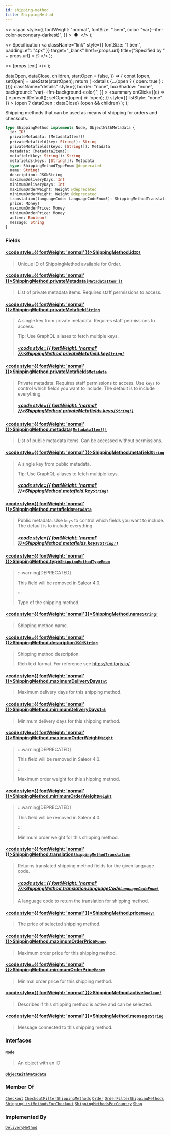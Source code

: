```yaml
---
id: shipping-method
title: ShippingMethod
---
```


  <>
    <span
      style={{
        fontWeight: "normal",
        fontSize: ".5em",
        color: "var(--ifm-color-secondary-darkest)",
      }}
    >
      &nbsp;●&nbsp;
    </span>
  </>
);

  <>
    Specification
    <a
      className="link"
      style={{ fontSize: "1.5em", paddingLeft: "4px" }}
      target="\_blank"
      href={props.url}
      title={"Specified by " + props.url}
    >
      ⎘
    </a>
  </>
);

  <>
    <span className={props.class}>{props.text}</span>
  </>
);


  dataOpen,
  dataClose,
  children,
  startOpen = false,
}) => {
  const [open, setOpen] = useState(startOpen);
  return (
    <details
      {...(open ? { open: true } : {})}
      className="details"
      style={{
        border: "none",
        boxShadow: "none",
        background: "var(--ifm-background-color)",
      }}
    >
      <summary
        onClick={(e) => {
          e.preventDefault();
          setOpen((open) => !open);
        }}
        style={{ listStyle: "none" }}
      >
        {open ? dataOpen : dataClose}
      </summary>
      {open && children}
    </details>
  );
};

Shipping methods that can be used as means of shipping for orders and checkouts.

```graphql
type ShippingMethod implements Node, ObjectWithMetadata {
  id: ID!
  privateMetadata: [MetadataItem!]!
  privateMetafield(key: String!): String
  privateMetafields(keys: [String!]): Metadata
  metadata: [MetadataItem!]!
  metafield(key: String!): String
  metafields(keys: [String!]): Metadata
  type: ShippingMethodTypeEnum @deprecated
  name: String!
  description: JSONString
  maximumDeliveryDays: Int
  minimumDeliveryDays: Int
  maximumOrderWeight: Weight @deprecated
  minimumOrderWeight: Weight @deprecated
  translation(languageCode: LanguageCodeEnum!): ShippingMethodTranslation
  price: Money!
  maximumOrderPrice: Money
  minimumOrderPrice: Money
  active: Boolean!
  message: String
}
```

### Fields

#### [<code style={{ fontWeight: 'normal' }}>ShippingMethod.<b>id</b></code>](#)<Bullet />[`ID!`](../../../api-reference/miscellaneous/scalars/id) <Badge class="badge badge--secondary" text="non-null"/> <Badge class="badge badge--secondary" text="scalar"/> <Badge class="badge badge--secondary" text="miscellaneous"/>

> Unique ID of ShippingMethod available for Order.

#### [<code style={{ fontWeight: 'normal' }}>ShippingMethod.<b>privateMetadata</b></code>](#)<Bullet />[`[MetadataItem!]!`](../../../api-reference/miscellaneous/objects/metadata-item) <Badge class="badge badge--secondary" text="non-null"/> <Badge class="badge badge--secondary" text="object"/> <Badge class="badge badge--secondary" text="miscellaneous"/>

> List of private metadata items. Requires staff permissions to access.

#### [<code style={{ fontWeight: 'normal' }}>ShippingMethod.<b>privateMetafield</b></code>](#)<Bullet />[`String`](../../../api-reference/miscellaneous/scalars/string) <Badge class="badge badge--secondary" text="scalar"/> <Badge class="badge badge--secondary" text="miscellaneous"/>

> A single key from private metadata. Requires staff permissions to access.
>
> Tip: Use GraphQL aliases to fetch multiple keys.
>
> ##### [<code style={{ fontWeight: 'normal' }}>ShippingMethod.privateMetafield.<b>key</b></code>](#)<Bullet />[`String!`](../../../api-reference/miscellaneous/scalars/string) <Badge class="badge badge--secondary" text="non-null"/> <Badge class="badge badge--secondary" text="scalar"/> <Badge class="badge badge--secondary" text="miscellaneous"/>

#### [<code style={{ fontWeight: 'normal' }}>ShippingMethod.<b>privateMetafields</b></code>](#)<Bullet />[`Metadata`](../../../api-reference/miscellaneous/scalars/metadata) <Badge class="badge badge--secondary" text="scalar"/> <Badge class="badge badge--secondary" text="miscellaneous"/>

> Private metadata. Requires staff permissions to access. Use `keys` to control which fields you want to include. The default is to include everything.
>
> ##### [<code style={{ fontWeight: 'normal' }}>ShippingMethod.privateMetafields.<b>keys</b></code>](#)<Bullet />[`[String!]`](../../../api-reference/miscellaneous/scalars/string) <Badge class="badge badge--secondary" text="list"/> <Badge class="badge badge--secondary" text="scalar"/> <Badge class="badge badge--secondary" text="miscellaneous"/>

#### [<code style={{ fontWeight: 'normal' }}>ShippingMethod.<b>metadata</b></code>](#)<Bullet />[`[MetadataItem!]!`](../../../api-reference/miscellaneous/objects/metadata-item) <Badge class="badge badge--secondary" text="non-null"/> <Badge class="badge badge--secondary" text="object"/> <Badge class="badge badge--secondary" text="miscellaneous"/>

> List of public metadata items. Can be accessed without permissions.

#### [<code style={{ fontWeight: 'normal' }}>ShippingMethod.<b>metafield</b></code>](#)<Bullet />[`String`](../../../api-reference/miscellaneous/scalars/string) <Badge class="badge badge--secondary" text="scalar"/> <Badge class="badge badge--secondary" text="miscellaneous"/>

> A single key from public metadata.
>
> Tip: Use GraphQL aliases to fetch multiple keys.
>
> ##### [<code style={{ fontWeight: 'normal' }}>ShippingMethod.metafield.<b>key</b></code>](#)<Bullet />[`String!`](../../../api-reference/miscellaneous/scalars/string) <Badge class="badge badge--secondary" text="non-null"/> <Badge class="badge badge--secondary" text="scalar"/> <Badge class="badge badge--secondary" text="miscellaneous"/>

#### [<code style={{ fontWeight: 'normal' }}>ShippingMethod.<b>metafields</b></code>](#)<Bullet />[`Metadata`](../../../api-reference/miscellaneous/scalars/metadata) <Badge class="badge badge--secondary" text="scalar"/> <Badge class="badge badge--secondary" text="miscellaneous"/>

> Public metadata. Use `keys` to control which fields you want to include. The default is to include everything.
>
> ##### [<code style={{ fontWeight: 'normal' }}>ShippingMethod.metafields.<b>keys</b></code>](#)<Bullet />[`[String!]`](../../../api-reference/miscellaneous/scalars/string) <Badge class="badge badge--secondary" text="list"/> <Badge class="badge badge--secondary" text="scalar"/> <Badge class="badge badge--secondary" text="miscellaneous"/>

#### [<code style={{ fontWeight: 'normal' }}>ShippingMethod.<b>type</b></code>](#)<Bullet />[`ShippingMethodTypeEnum`](../../../api-reference/shipping/enums/shipping-method-type-enum) <Badge class="badge badge--deprecated badge--secondary" text="deprecated"/> <Badge class="badge badge--secondary" text="enum"/> <Badge class="badge badge--secondary" text="shipping"/>

> :::warning[DEPRECATED]
>
> This field will be removed in Saleor 4.0.
>
> :::
>
> Type of the shipping method.

#### [<code style={{ fontWeight: 'normal' }}>ShippingMethod.<b>name</b></code>](#)<Bullet />[`String!`](../../../api-reference/miscellaneous/scalars/string) <Badge class="badge badge--secondary" text="non-null"/> <Badge class="badge badge--secondary" text="scalar"/> <Badge class="badge badge--secondary" text="miscellaneous"/>

> Shipping method name.

#### [<code style={{ fontWeight: 'normal' }}>ShippingMethod.<b>description</b></code>](#)<Bullet />[`JSONString`](../../../api-reference/miscellaneous/scalars/jsonstring) <Badge class="badge badge--secondary" text="scalar"/> <Badge class="badge badge--secondary" text="miscellaneous"/>

> Shipping method description.
>
> Rich text format. For reference see https://editorjs.io/

#### [<code style={{ fontWeight: 'normal' }}>ShippingMethod.<b>maximumDeliveryDays</b></code>](#)<Bullet />[`Int`](../../../api-reference/miscellaneous/scalars/int) <Badge class="badge badge--secondary" text="scalar"/> <Badge class="badge badge--secondary" text="miscellaneous"/>

> Maximum delivery days for this shipping method.

#### [<code style={{ fontWeight: 'normal' }}>ShippingMethod.<b>minimumDeliveryDays</b></code>](#)<Bullet />[`Int`](../../../api-reference/miscellaneous/scalars/int) <Badge class="badge badge--secondary" text="scalar"/> <Badge class="badge badge--secondary" text="miscellaneous"/>

> Minimum delivery days for this shipping method.

#### [<code style={{ fontWeight: 'normal' }}>ShippingMethod.<b>maximumOrderWeight</b></code>](#)<Bullet />[`Weight`](../../../api-reference/miscellaneous/objects/weight) <Badge class="badge badge--deprecated badge--secondary" text="deprecated"/> <Badge class="badge badge--secondary" text="object"/> <Badge class="badge badge--secondary" text="miscellaneous"/>

> :::warning[DEPRECATED]
>
> This field will be removed in Saleor 4.0.
>
> :::
>
> Maximum order weight for this shipping method.

#### [<code style={{ fontWeight: 'normal' }}>ShippingMethod.<b>minimumOrderWeight</b></code>](#)<Bullet />[`Weight`](../../../api-reference/miscellaneous/objects/weight) <Badge class="badge badge--deprecated badge--secondary" text="deprecated"/> <Badge class="badge badge--secondary" text="object"/> <Badge class="badge badge--secondary" text="miscellaneous"/>

> :::warning[DEPRECATED]
>
> This field will be removed in Saleor 4.0.
>
> :::
>
> Minimum order weight for this shipping method.

#### [<code style={{ fontWeight: 'normal' }}>ShippingMethod.<b>translation</b></code>](#)<Bullet />[`ShippingMethodTranslation`](../../../api-reference/shipping/objects/shipping-method-translation) <Badge class="badge badge--secondary" text="object"/> <Badge class="badge badge--secondary" text="shipping"/>

> Returns translated shipping method fields for the given language code.
>
> ##### [<code style={{ fontWeight: 'normal' }}>ShippingMethod.translation.<b>languageCode</b></code>](#)<Bullet />[`LanguageCodeEnum!`](../../../api-reference/miscellaneous/enums/language-code-enum) <Badge class="badge badge--secondary" text="non-null"/> <Badge class="badge badge--secondary" text="enum"/> <Badge class="badge badge--secondary" text="miscellaneous"/>
>
> A language code to return the translation for shipping method.

#### [<code style={{ fontWeight: 'normal' }}>ShippingMethod.<b>price</b></code>](#)<Bullet />[`Money!`](../../../api-reference/miscellaneous/objects/money) <Badge class="badge badge--secondary" text="non-null"/> <Badge class="badge badge--secondary" text="object"/> <Badge class="badge badge--secondary" text="miscellaneous"/>

> The price of selected shipping method.

#### [<code style={{ fontWeight: 'normal' }}>ShippingMethod.<b>maximumOrderPrice</b></code>](#)<Bullet />[`Money`](../../../api-reference/miscellaneous/objects/money) <Badge class="badge badge--secondary" text="object"/> <Badge class="badge badge--secondary" text="miscellaneous"/>

> Maximum order price for this shipping method.

#### [<code style={{ fontWeight: 'normal' }}>ShippingMethod.<b>minimumOrderPrice</b></code>](#)<Bullet />[`Money`](../../../api-reference/miscellaneous/objects/money) <Badge class="badge badge--secondary" text="object"/> <Badge class="badge badge--secondary" text="miscellaneous"/>

> Minimal order price for this shipping method.

#### [<code style={{ fontWeight: 'normal' }}>ShippingMethod.<b>active</b></code>](#)<Bullet />[`Boolean!`](../../../api-reference/miscellaneous/scalars/boolean) <Badge class="badge badge--secondary" text="non-null"/> <Badge class="badge badge--secondary" text="scalar"/> <Badge class="badge badge--secondary" text="miscellaneous"/>

> Describes if this shipping method is active and can be selected.

#### [<code style={{ fontWeight: 'normal' }}>ShippingMethod.<b>message</b></code>](#)<Bullet />[`String`](../../../api-reference/miscellaneous/scalars/string) <Badge class="badge badge--secondary" text="scalar"/> <Badge class="badge badge--secondary" text="miscellaneous"/>

> Message connected to this shipping method.

### Interfaces

#### [`Node`](../../../api-reference/miscellaneous/interfaces/node) <Badge class="badge badge--secondary" text="interface"/> <Badge class="badge badge--secondary" text="miscellaneous"/>

> An object with an ID

#### [`ObjectWithMetadata`](../../../api-reference/miscellaneous/interfaces/object-with-metadata) <Badge class="badge badge--secondary" text="interface"/> <Badge class="badge badge--secondary" text="miscellaneous"/>

>

### Member Of

[`Checkout`](../../../api-reference/checkout/objects/checkout) <Badge class="badge badge--secondary" text="object"/><Bullet />[`CheckoutFilterShippingMethods`](../../../api-reference/checkout/objects/checkout-filter-shipping-methods) <Badge class="badge badge--secondary" text="object"/><Bullet />[`Order`](../../../api-reference/orders/objects/order) <Badge class="badge badge--secondary" text="object"/><Bullet />[`OrderFilterShippingMethods`](../../../api-reference/orders/objects/order-filter-shipping-methods) <Badge class="badge badge--secondary" text="object"/><Bullet />[`ShippingListMethodsForCheckout`](../../../api-reference/checkout/objects/shipping-list-methods-for-checkout) <Badge class="badge badge--secondary" text="object"/><Bullet />[`ShippingMethodsPerCountry`](../../../api-reference/shipping/objects/shipping-methods-per-country) <Badge class="badge badge--secondary" text="object"/><Bullet />[`Shop`](../../../api-reference/miscellaneous/objects/shop) <Badge class="badge badge--secondary" text="object"/>

### Implemented By

[`DeliveryMethod`](../../../api-reference/miscellaneous/unions/delivery-method) <Badge class="badge badge--secondary" text="union"/>
